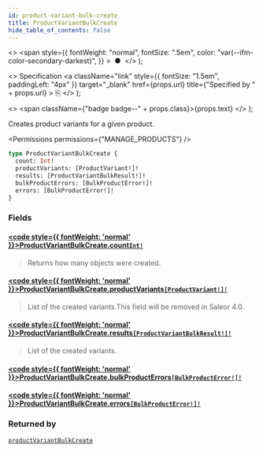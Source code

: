 ```yaml
---
id: product-variant-bulk-create
title: ProductVariantBulkCreate
hide_table_of_contents: false
---
```


  <>
    <span
      style={{
        fontWeight: "normal",
        fontSize: ".5em",
        color: "var(--ifm-color-secondary-darkest)",
      }}
    >
      &nbsp;●&nbsp;
    </span>
  </>
);

  <>
    Specification
    <a
      className="link"
      style={{ fontSize: "1.5em", paddingLeft: "4px" }}
      target="\_blank"
      href={props.url}
      title={"Specified by " + props.url}
    >
      ⎘
    </a>
  </>
);

  <>
    <span className={"badge badge--" + props.class}>{props.text}</span>
  </>
);

Creates product variants for a given product.

<Permissions permissions={"MANAGE_PRODUCTS"} />

```graphql
type ProductVariantBulkCreate {
  count: Int!
  productVariants: [ProductVariant!]!
  results: [ProductVariantBulkResult!]!
  bulkProductErrors: [BulkProductError!]!
  errors: [BulkProductError!]!
}
```

### Fields

#### [<code style={{ fontWeight: 'normal' }}>ProductVariantBulkCreate.<b>count</b></code>](#)<Bullet />[`Int!`](../../../api-reference/miscellaneous/scalars/int) <Badge class="secondary" text="non-null"/> <Badge class="secondary" text="scalar"/> <Badge class="secondary" text="miscellaneous"/>

> Returns how many objects were created.

#### [<code style={{ fontWeight: 'normal' }}>ProductVariantBulkCreate.<b>productVariants</b></code>](#)<Bullet />[`[ProductVariant!]!`](../../../api-reference/products/objects/product-variant) <Badge class="secondary" text="non-null"/> <Badge class="secondary" text="object"/> <Badge class="secondary" text="products"/>

> List of the created variants.This field will be removed in Saleor 4.0.

#### [<code style={{ fontWeight: 'normal' }}>ProductVariantBulkCreate.<b>results</b></code>](#)<Bullet />[`[ProductVariantBulkResult!]!`](../../../api-reference/products/objects/product-variant-bulk-result) <Badge class="secondary" text="non-null"/> <Badge class="secondary" text="object"/> <Badge class="secondary" text="products"/>

> List of the created variants.

<Badge text="Added in Saleor 3.11" class="secondary margin-bottom--sm" />

>

#### [<code style={{ fontWeight: 'normal' }}>ProductVariantBulkCreate.<b>bulkProductErrors</b></code>](#)<Bullet />[`[BulkProductError!]!`](../../../api-reference/products/objects/bulk-product-error) <Badge class="secondary" text="non-null"/> <Badge class="secondary" text="object"/> <Badge class="secondary" text="products"/>

>

#### [<code style={{ fontWeight: 'normal' }}>ProductVariantBulkCreate.<b>errors</b></code>](#)<Bullet />[`[BulkProductError!]!`](../../../api-reference/products/objects/bulk-product-error) <Badge class="secondary" text="non-null"/> <Badge class="secondary" text="object"/> <Badge class="secondary" text="products"/>

>

### Returned by

[`productVariantBulkCreate`](../../../api-reference/products/mutations/product-variant-bulk-create) <Badge class="secondary" text="mutation"/>

